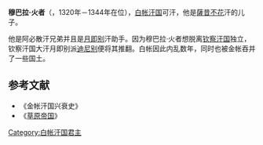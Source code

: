 {{expand|time=2010-04-08T01:27:08+00:00}}
'''穆巴拉·火者'''（{{bd|？||1344年|catIdx=M}}，1320年－1344年在位），[[白帳汗國|白帐汗国]]可汗，他是[[薩昔不花|薩昔不花]]汗的儿子。

他是阿必散汗兄弟并且是[[月即别|月即别]]汗助手。因为穆巴拉·火者想脱离[[欽察汗國|钦察汗国]]独立，钦察汗国大汗月即别派[[迪尼别|迪尼别]]便将其推翻。白帐因此内乱数年，同时也被金帐吞并了一些国土。
{{start box}}
{{s-before|[[阿必散|阿必散]]}}
{{s-title|[[白帳汗國|白帐汗国君主]]|1320年—1344年}}
{{s-after|[[沉台|沉台]]}}
{{end box}}
==参考文献==
*《金帐汗国兴衰史》
*《[[草原帝国|草原帝国]]》
[[Category:白帐汗国君主|Category:白帐汗国君主]]